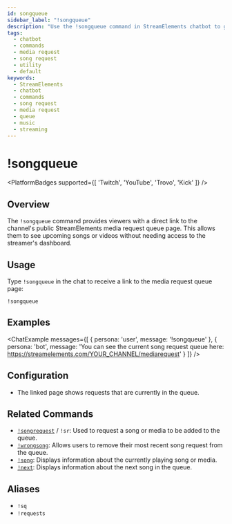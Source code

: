 ```yaml
---
id: songqueue
sidebar_label: "!songqueue"
description: "Use the !songqueue command in StreamElements chatbot to get a link to the current media request queue page."
tags:
  - chatbot
  - commands
  - media request
  - song request
  - utility
  - default
keywords:
  - StreamElements
  - chatbot
  - commands
  - song request
  - media request
  - queue
  - music
  - streaming
---
```



# !songqueue

<PlatformBadges supported={[ 'Twitch', 'YouTube', 'Trovo', 'Kick' ]} />

## Overview

The `!songqueue` command provides viewers with a direct link to the channel's public StreamElements media request queue page. This allows them to see upcoming songs or videos without needing access to the streamer's dashboard.

## Usage

Type `!songqueue` in the chat to receive a link to the media request queue page:

```streamelements
!songqueue
```

## Examples

<ChatExample messages={[
  { persona: 'user', message: '!songqueue' },
  { persona: 'bot', message: 'You can see the current song request queue here: https://streamelements.com/YOUR_CHANNEL/mediarequest' }
]} />

## Configuration

*   The linked page shows requests that are currently in the queue.

## Related Commands

*   [`!songrequest`](songrequest.mdx) / `!sr`: Used to request a song or media to be added to the queue.
*   [`!wrongsong`](wrongsong.mdx): Allows users to remove their most recent song request from the queue.
*   [`!song`](song.mdx): Displays information about the currently playing song or media.
*   [`!next`](next.mdx): Displays information about the next song in the queue.

## Aliases

*   `!sq`
*   `!requests`
